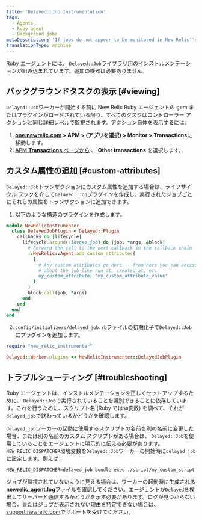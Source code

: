 ```yaml
---
title: 'Delayed::Job Instrumentation'
tags:
  - Agents
  - Ruby agent
  - Background jobs
metaDescription: 'If jobs do not appear to be monitored in New Relic''s Delayed:Job library, review your Ruby agent''s log file.'
translationType: machine
---
```


Ruby エージェントには、 `Delayed::Job`ライブラリ用のインストルメンテーションが組み込まれています。追加の機器は必要ありません。

## バックグラウンドタスクの表示 [#viewing]

`Delayed::Job`ワーカーが開始する前に New Relic Ruby エージェントの gem またはプラグインがロードされている限り、すべてのタスクはコントローラー アクションと同じ詳細レベルで監視されます。アクション自体を表示するには:

1. **[one.newrelic.com](https://one.newrelic.com/all-capabilities) > APM > (アプリを選択) > Monitor > Transactions**に移動します。
2. [APM **Transactions** ページから](/docs/apm/applications-menu/monitoring/transactions-page) 、 **Other transactions** を選択します。

## カスタム属性の追加 [#custom-attributes]

`Delayed::Job`トランザクションにカスタム属性を追加する場合は、ライフサイクル フックを介して`Delayed::Job`プラグインを作成し、実行されたジョブごとにそれらの属性をトランザクションに追加できます。

1. 以下のような構造のプラグインを作成します。

```ruby
module NewRelicInstrumenter
  class DelayedJobPlugin < Delayed::Plugin
    callbacks do |lifecycle|
      lifecycle.around(:invoke_job) do |job, *args, &block|
        # Forward the call to the next callback in the callback chain
        ::NewRelic::Agent.add_custom_attributes(
          {
            # Any custom attributes go here -- from here you can access info
            # about the job like run_at, created_at, etc
            my_custom_attribute: "my_custom_attribute_value"
          }
        )
        block.call(job, *args)
      end
    end
  end
end
```

2. `config/initializers/delayed_job.rb`ファイルの初期化子で`Delayed::Job`にプラグインを追加します。

```ruby
require "new_relic_instrumenter"

Delayed::Worker.plugins << NewRelicInstrumenter::DelayedJobPlugin
```

## トラブルシューティング [#troubleshooting]

Ruby エージェントは、インストルメンテーションを正しくセットアップするために、 `Delayed::Job`で実行されていることを識別できることに依存しています。これを行うために、スクリプト名 (Ruby では`$0`変数) を調べて、それが`delayed_job`で終わっているかどうかを確認します。

`delayed_job`ワーカーの起動に使用するスクリプトの名前を別の名前に変更した場合、または別の名前のカスタム スクリプトがある場合は、 `Delayed::Job`を使用していることをエージェントに明示的に伝える必要があります。 `NEW_RELIC_DISPATCHER`環境変数を`Delayed::Job`ワーカーの開始時に`delayed_job`に設定します。例えば：

```
NEW_RELIC_DISPATCHER=delayed_job bundle exec ./script/my_custom_script
```

ジョブが監視されていないように見える場合は、ワーカーの起動時に生成される**newrelic_agent.log**ファイルを確認してください。エージェントが`Delayed`を検出してサーバーと通信するかどうかを示す必要があります。ログが見つからない場合、またはジョブが表示されない理由を特定できない場合は、 [support.newrelic.com](https://support.newrelic.com "リンクが新しいウィンドウで開きます")でサポートを受けてください。